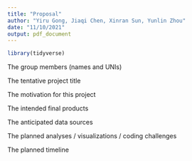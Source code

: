 ```yaml
---
title: "Proposal"
author: "Yiru Gong, Jiaqi Chen, Xinran Sun, Yunlin Zhou"
date: "11/10/2021"
output: pdf_document
---
```


```r
library(tidyverse)
```

The group members (names and UNIs)

The tentative project title

The motivation for this project

The intended final products

The anticipated data sources

The planned analyses / visualizations / coding challenges

The planned timeline

